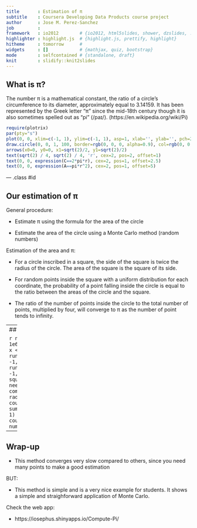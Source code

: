 ```yaml
---
title       : Estimation of π
subtitle    : Coursera Developing Data Products course project
author      : Jose M. Perez-Sanchez
job         : 
framework   : io2012        # {io2012, html5slides, shower, dzslides, ...}
highlighter : highlight.js  # {highlight.js, prettify, highlight}
hitheme     : tomorrow      # 
widgets     : []            # {mathjax, quiz, bootstrap}
mode        : selfcontained # {standalone, draft}
knit        : slidify::knit2slides
---
```


## What is π?

The number π is a mathematical constant, the ratio of a circle's circumference to its diameter, approximately equal to 3.14159. It has been represented by the Greek letter "π" since the mid-18th century though it is also sometimes spelled out as "pi" (/paɪ/). (https://en.wikipedia.org/wiki/Pi)

```r
require(plotrix)
par(pty="s")
plot(0, 0, xlim=c(-1, 1), ylim=c(-1, 1), asp=1, xlab='', ylab='', pch=20)
draw.circle(0, 0, 1, 100, border=rgb(0, 0, 0, alpha=0.9), col=rgb(0, 0, 0, alpha=0.1))
arrows(x0=0, y0=0, x1=sqrt(2)/2, y1=sqrt(2)/2)
text(sqrt(2) / 4, sqrt(2) / 4, 'r', cex=2, pos=2, offset=1)
text(0, 0, expression(C==2*pi*r), cex=2, pos=1, offset=2.5)
text(0, 0, expression(A==pi*r^2), cex=2, pos=1, offset=5)
```



--- .class #id 

## Our estimation of π

General procedure:

* Estimate π using the formula for the area of the circle

* Estimate the area of the circle using a Monte Carlo method (random numbers)

Estimation of the area and π:

* For a circle inscribed in a square, the side of the square is twice the radius of the circle. The area of the square is the square of its side.

* For random points inside the square with a uniform distribution for each coordinate, the probability of a point falling inside the circle is equal to the ratio between the areas of the circle and the square.

* The ratio of the number of points inside the circle to the total number of points, multiplied by four, will converge to π as the number of point tends to infinity.

---
## Example

```r
num.points <- 1e6
set.seed(623)
x <- runif(num.points, -1, 1)
y <- runif(num.points, -1, 1)
# No square root needed for comparison since radius is one
count.inside <- sum(x^2 + y^2 < 1)
pi.est <- 4 * count.inside / num.points
```
```r
paste("PI estimation:   ", pi.est)
paste("Reference value: ", pi)
paste("Error of this estimation: ", round(100 * (pi.est - pi) / pi, 4), "%")
```

---
## Wrap-up

* This method converges very slow compared to others, since you need many points to make a good estimation

BUT:

* This method is simple and is a very nice example for students. It shows a simple and straighforward application of Monte Carlo.

Check the web app:

* https://iosephus.shinyapps.io/Compute-Pi/
